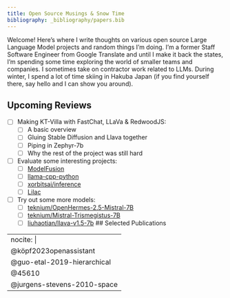 ```yaml
---
title: Open Source Musings & Snow Time
bibliography: _bibliography/papers.bib
---
```


Welcome! Here's where I write thoughts on various open source Large Language
Model projects and random things I'm doing.  I'm a former Staff Software
Engineer from Google Translate and until I make it back the states, I'm
spending some time exploring the world of smaller teams and companies.  I
sometimes take on contractor work related to LLMs.  During winter, I spend a
lot of time skiing in Hakuba Japan (if you find yourself there, say hello and I
can show you
around).

## Upcoming Reviews

* [ ] Making KT-Villa with FastChat, LLaVa & RedwoodJS:
  * [ ] A basic overview
  * [ ] Gluing Stable Diffusion and Llava together
  * [ ] Piping in Zephyr-7b
  * [ ] Why the rest of the project was still hard
* [ ] Evaluate some interesting projects:
  * [ ] [ModelFusion](https://modelfusion.dev/guide/)
  * [ ] [llama-cpp-python](https://github.com/abetlen/llama-cpp-python)
  * [ ] [xorbitsai/inference](https://github.com/xorbitsai/inference)
  * [ ] [Lilac](https://lilacml.com/)
* [ ] Try out some more models:
  * [ ] [teknium/OpenHermes-2.5-Mistral-7B](https://huggingface.co/teknium/OpenHermes-2.5-Mistral-7B)
  * [ ] [teknium/Mistral-Trismegistus-7B](https://huggingface.co/teknium/Mistral-Trismegistus-7B)
  * [ ] [liuhaotian/llava-v1.5-7b](https://huggingface.co/liuhaotian/llava-v1.5-7b)
## Selected Publications

---
nocite: |
  @köpf2023openassistant
  @guo-etal-2019-hierarchical
  @45610
  @jurgens-stevens-2010-space
---
